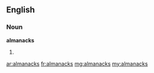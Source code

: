 ==English==

===Noun===
'''almanacks'''

# {{plural of|almanack}}

[[ar:almanacks]]
[[fr:almanacks]]
[[mg:almanacks]]
[[my:almanacks]]